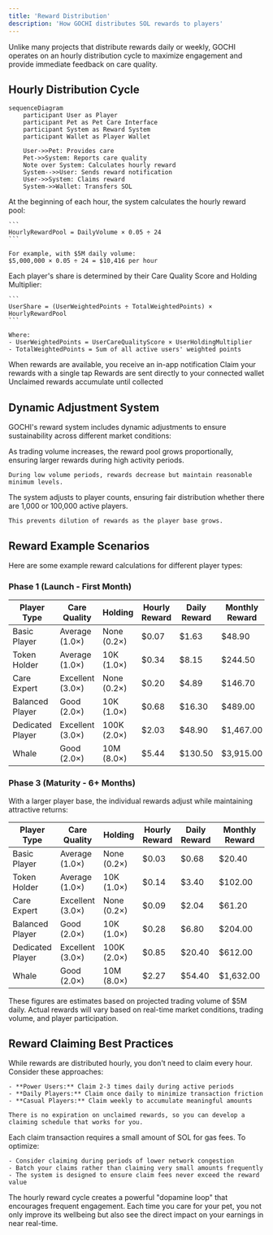```yaml
---
title: 'Reward Distribution'
description: 'How GOCHI distributes SOL rewards to players'
---
```


Unlike many projects that distribute rewards daily or weekly, GOCHI operates on an hourly distribution cycle to maximize engagement and provide immediate feedback on care quality.

## Hourly Distribution Cycle

```mermaid
sequenceDiagram
    participant User as Player
    participant Pet as Pet Care Interface
    participant System as Reward System
    participant Wallet as Player Wallet
    
    User->>Pet: Provides care
    Pet->>System: Reports care quality
    Note over System: Calculates hourly reward
    System-->>User: Sends reward notification
    User->>System: Claims reward
    System->>Wallet: Transfers SOL
```

<Steps>
  <Step title="Reward Pool Calculation">
    At the beginning of each hour, the system calculates the hourly reward pool:
    
    ```
    HourlyRewardPool = DailyVolume × 0.05 ÷ 24
    ```
    
    For example, with $5M daily volume:
    $5,000,000 × 0.05 ÷ 24 = $10,416 per hour
  </Step>
  
  <Step title="Individual Share Calculation">
    Each player's share is determined by their Care Quality Score and Holding Multiplier:
    
    ```
    UserShare = (UserWeightedPoints ÷ TotalWeightedPoints) × HourlyRewardPool
    ```
    
    Where:
    - UserWeightedPoints = UserCareQualityScore × UserHoldingMultiplier
    - TotalWeightedPoints = Sum of all active users' weighted points
  </Step>
  
  <Step title="Notification">
    When rewards are available, you receive an in-app notification
  </Step>
  
  <Step title="Claiming Process">
    Claim your rewards with a single tap
    Rewards are sent directly to your connected wallet
    Unclaimed rewards accumulate until collected
  </Step>
</Steps>

## Dynamic Adjustment System

GOCHI's reward system includes dynamic adjustments to ensure sustainability across different market conditions:

<CardGroup cols={2}>
  <Card title="Volume-Based Scaling" icon="chart-line">
    As trading volume increases, the reward pool grows proportionally, ensuring larger rewards during high activity periods.
    
    During low volume periods, rewards decrease but maintain reasonable minimum levels.
  </Card>
  
  <Card title="Player Participation Adjustment" icon="users">
    The system adjusts to player counts, ensuring fair distribution whether there are 1,000 or 100,000 active players.
    
    This prevents dilution of rewards as the player base grows.
  </Card>
</CardGroup>

## Reward Example Scenarios

Here are some example reward calculations for different player types:

### Phase 1 (Launch - First Month)

| Player Type | Care Quality | Holding | Hourly Reward | Daily Reward | Monthly Reward |
|-------------|--------------|---------|--------------|--------------|----------------|
| Basic Player | Average (1.0×) | None (0.2×) | $0.07 | $1.63 | $48.90 |
| Token Holder | Average (1.0×) | 10K (1.0×) | $0.34 | $8.15 | $244.50 |
| Care Expert | Excellent (3.0×) | None (0.2×) | $0.20 | $4.89 | $146.70 |
| Balanced Player | Good (2.0×) | 10K (1.0×) | $0.68 | $16.30 | $489.00 |
| Dedicated Player | Excellent (3.0×) | 100K (2.0×) | $2.03 | $48.90 | $1,467.00 |
| Whale | Good (2.0×) | 10M (8.0×) | $5.44 | $130.50 | $3,915.00 |

### Phase 3 (Maturity - 6+ Months)

With a larger player base, the individual rewards adjust while maintaining attractive returns:

| Player Type | Care Quality | Holding | Hourly Reward | Daily Reward | Monthly Reward |
|-------------|--------------|---------|--------------|--------------|----------------|
| Basic Player | Average (1.0×) | None (0.2×) | $0.03 | $0.68 | $20.40 |
| Token Holder | Average (1.0×) | 10K (1.0×) | $0.14 | $3.40 | $102.00 |
| Care Expert | Excellent (3.0×) | None (0.2×) | $0.09 | $2.04 | $61.20 |
| Balanced Player | Good (2.0×) | 10K (1.0×) | $0.28 | $6.80 | $204.00 |
| Dedicated Player | Excellent (3.0×) | 100K (2.0×) | $0.85 | $20.40 | $612.00 |
| Whale | Good (2.0×) | 10M (8.0×) | $2.27 | $54.40 | $1,632.00 |

<Warning>
These figures are estimates based on projected trading volume of $5M daily. Actual rewards will vary based on real-time market conditions, trading volume, and player participation.
</Warning>

## Reward Claiming Best Practices

<AccordionGroup>
  <Accordion title="Optimal Claiming Frequency">
    While rewards are distributed hourly, you don't need to claim every hour. Consider these approaches:
    
    - **Power Users:** Claim 2-3 times daily during active periods
    - **Daily Players:** Claim once daily to minimize transaction friction
    - **Casual Players:** Claim weekly to accumulate meaningful amounts
    
    There is no expiration on unclaimed rewards, so you can develop a claiming schedule that works for you.
  </Accordion>
  
  <Accordion title="Gas Optimization">
    Each claim transaction requires a small amount of SOL for gas fees. To optimize:
    
    - Consider claiming during periods of lower network congestion
    - Batch your claims rather than claiming very small amounts frequently
    - The system is designed to ensure claim fees never exceed the reward value
  </Accordion>
</AccordionGroup>

<Tip>
The hourly reward cycle creates a powerful "dopamine loop" that encourages frequent engagement. Each time you care for your pet, you not only improve its wellbeing but also see the direct impact on your earnings in near real-time.
</Tip>